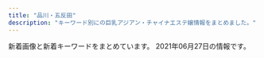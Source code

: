 ```yaml
---
title: "品川・五反田"
description: "キーワード別にの巨乳アジアン・チャイナエステ嬢情報をまとめました。"
---
```


新着画像と新着キーワードをまとめています。
2021年06月27日の情報です。

<DmmAffiliateIns />
<KeywordTable
  shops={
    [
    {
        "img_links": [
            "http://hi-msg.com/tonpoh/images/p-1.jpg",
            "http://hi-msg.com/tonpoh/images/s8.png",
            "http://hi-msg.com/tonpoh/images/fla-3.png",
            "http://hi-msg.com/tonpoh/images/s4.jpg",
            "http://hi-msg.com/tonpoh/images/p-12.jpg",
            "http://hi-msg.com/tonpoh/images/p-2.jpg",
            "http://hi-msg.com/tonpoh/images/p-8-1.jpg",
            "http://hi-msg.com/tonpoh/images/no.png",
            "http://hi-msg.com/tonpoh/images/p-4.jpg",
            "http://hi-msg.com/tonpoh/images/p-6.jpg",
            "http://hi-msg.com/tonpoh/images/p-9.jpg",
            "http://hi-msg.com/tonpoh/images/p-11-1.jpg",
            "http://hi-msg.com/tonpoh/images/tit-sys.png",
            "http://hi-msg.com/tonpoh/images/s6.png",
            "http://hi-msg.com/tonpoh/images/p-6-1.jpg",
            "http://hi-msg.com/tonpoh/images/l.png",
            "http://hi-msg.com/tonpoh/images/line.png",
            "http://hi-msg.com/tonpoh/images/p-12-1.jpg",
            "http://hi-msg.com/tonpoh/images/s1.png",
            "http://hi-msg.com/tonpoh/images/tit-staff.png",
            "http://hi-msg.com/tonpoh/images/p-0.jpg",
            "http://hi-msg.com/tonpoh/images/p-13-1.jpg",
            "http://hi-msg.com/tonpoh/images/fla.png",
            "http://hi-msg.com/tonpoh/images/p-8.jpg",
            "http://hi-msg.com/tonpoh/images/p-10.jpg",
            "http://hi-msg.com/tonpoh/images/p-7.jpg",
            "http://hi-msg.com/tonpoh/images/p-13.jpg",
            "http://hi-msg.com/tonpoh/images/p-5.jpg",
            "http://hi-msg.com/tonpoh/images/s9.png",
            "http://hi-msg.com/tonpoh/images/botton.png",
            "http://hi-msg.com/tonpoh/images/p-14-1.jpg",
            "http://hi-msg.com/tonpoh/images/ll.png",
            "http://hi-msg.com/tonpoh/images/s5.png",
            "http://hi-msg.com/tonpoh/images/p-14.jpg",
            "http://hi-msg.com/tonpoh/images/p-10-1.jpg",
            "http://hi-msg.com/tonpoh/images/fla-1.png",
            "http://hi-msg.com/tonpoh/images/p-9-1.jpg",
            "http://hi-msg.com/tonpoh/images/p-7-1.jpg",
            "http://hi-msg.com/tonpoh/images/p-11.jpg"
        ],
        "station": "JR\u4e94\u53cd\u7530\u99c5\u897f\u53e3",
        "keywords": {},
        "url": "http://hi-msg.com/tonpoh/",
        "name": "\u30c8\u30f3\u30dd\u30fc"
    },
    {
        "img_links": [],
        "station": "\u6238\u8d8a\u9280\u5ea7\u99c5",
        "name": "\u30e9\u30ad\u30e5\u30a2",
        "keywords": {},
        "url": "http://lacure.link/"
    },
    {
        "url": "http://gotanda.pepper.jp/",
        "name": "\u4e94\u53cd\u7530\u30e1\u30c7\u30a3\u30ab\u30eb\u30a8\u30f3",
        "img_links": [
            "http://gotanda.pepper.jp/1-01.png",
            "http://gotanda.pepper.jp/gotanda001.jpg",
            "http://gotanda.pepper.jp/20151109231038834554.jpg",
            "http://gotanda.pepper.jp/m048.png",
            "http://gotanda.pepper.jp/m173.jpg",
            "http://gotanda.pepper.jp/m02272.jpg",
            "http://gotanda.pepper.jp/m049.png"
        ],
        "keywords": {},
        "station": "JR\u4e94\u53cd\u7530\u99c5\u897f\u53e3"
    },
    {
        "url": "http://www.kenkou-house.info/",
        "keywords": {
            "C": 8
        },
        "station": "JR\u4e94\u53cd\u7530\u99c5\u6771\u53e3",
        "name": "\u3072\u307e\u308f\u308a",
        "img_links": [
            "http://www.kenkou-house.info/img/play.png",
            "http://www.kenkou-house.info/img/m6.png",
            "http://www.kenkou-house.info/img/s13.jpg",
            "http://www.kenkou-house.info/img/s20.jpg",
            "http://www.kenkou-house.info/img/Himawari_468_60.png",
            "http://www.kenkou-house.info/img/s21.jpg",
            "http://www.kenkou-house.info/img/s7.jpg",
            "http://www.kenkou-house.info/img/m7.png",
            "http://www.kenkou-house.info/img/s33.jpg",
            "http://www.kenkou-house.info/img/s15.jpg",
            "http://www.kenkou-house.info/img/s11.jpg",
            "http://www.kenkou-house.info/img/m3.png",
            "http://www.kenkou-house.info/img/s17.jpg",
            "http://www.kenkou-house.info/img/bottmo-left.png",
            "http://www.kenkou-house.info/img/body-.png",
            "http://www.kenkou-house.info/img/Himawari_88_31.png",
            "http://www.kenkou-house.info/img/door.png",
            "http://www.kenkou-house.info/img/s4.jpg",
            "http://www.kenkou-house.info/img/m5.png",
            "http://www.kenkou-house.info/img/s.png",
            "http://www.kenkou-house.info/img/bottmo-ritght.png",
            "http://www.kenkou-house.info/img/head.png",
            "http://www.kenkou-house.info/img/s22.jpg",
            "http://www.kenkou-house.info/img/s14.jpg",
            "http://www.kenkou-house.info/img/s61.jpg",
            "http://www.kenkou-house.info/img/s1.jpg",
            "http://www.kenkou-house.info/img/Himawari_200_40.png",
            "http://www.kenkou-house.info/img/Himawari_160_45.png",
            "http://www.kenkou-house.info/img/m4.png",
            "http://www.kenkou-house.info/img/m2.png",
            "http://www.kenkou-house.info/img/m1.png",
            "http://www.kenkou-house.info/img/s16.jpg",
            "http://www.kenkou-house.info/img/s91.jpg",
            "http://www.kenkou-house.info/img/m8.png",
            "http://www.kenkou-house.info/img/s12.jpg"
        ]
    },
    {
        "url": "http://es-mirei.com/",
        "img_links": [
            "http://es-mirei.com/staffPhoto/s20170911152114.jpg",
            "http://es-mirei.com/images/s3Slider1Images/01.jpg",
            "http://es-mirei.com/images/s3Slider1Images/02.jpg",
            "http://es-mirei.com/staffPhoto/b20170728165256.jpg",
            "http://es-mirei.com/images/store/01.jpg",
            "http://es-mirei.com/staffPhoto/s20170728165256.jpg",
            "http://es-mirei.com/staffPhoto/s20170911152129.jpg",
            "http://es-mirei.com/staffPhoto/b20180209180323.jpg",
            "http://es-mirei.com/images/store/06.jpg",
            "http://es-mirei.com/staffPhoto/b20170728165302.jpg",
            "http://es-mirei.com/staffPhoto/s20170728165536.jpg",
            "http://es-mirei.com/staffPhoto/b20170911152129.jpg",
            "http://es-mirei.com/staffPhoto/b20170908125528.jpg",
            "http://es-mirei.com/images/s3Slider1Images/03.jpg",
            "http://es-mirei.com/images/store/02.jpg",
            "http://es-mirei.com/staffPhoto/s20180613122502.jpg",
            "http://es-mirei.com/staffPhoto/s20170908125528.jpg",
            "http://es-mirei.com/staffPhoto/b20170728165536.jpg",
            "http://es-mirei.com/staffPhoto/s20180209180323.jpg",
            "http://es-mirei.com/images/store/05.jpg",
            "http://es-mirei.com/images/returnStaffBtn.png",
            "http://es-mirei.com/staffPhoto/b20180613122502.jpg",
            "http://es-mirei.com/images/store/03.jpg",
            "http://es-mirei.com/staffPhoto/b20170911152114.jpg",
            "http://es-mirei.com/images/store/04.jpg",
            "http://es-mirei.com/images/noImg.jpg",
            "http://es-mirei.com/staffPhoto/s20170728165302.jpg"
        ],
        "keywords": {
            "86": 2,
            "87": 4,
            "85": 2,
            "E": 8,
            "88": 2
        },
        "station": "JR\u4e94\u53cd\u7530\u99c5\u897f\u53e3",
        "name": "\u7f8e\u4f36"
    },
    {
        "station": "JR\u4e94\u53cd\u7530\u99c5\u6771\u53e3",
        "keywords": {
            "84": 5,
            "90": 2,
            "87": 2,
            "86": 2,
            "G": 1,
            "88": 3,
            "E": 5,
            "C": 3,
            "D": 5
        },
        "name": "\u8299\u84c9\uff5e\u30d5\u30e8\u30a6\uff5e",
        "url": "http://www.relax-fuyou.info/",
        "img_links": [
            "http://www.relax-fuyou.info/img/top.jpg",
            "http://www.relax-fuyou.info/img/st141.jpg",
            "http://www.relax-fuyou.info/img/st191.jpg",
            "http://www.relax-fuyou.info/img/sta16.jpg",
            "http://www.relax-fuyou.info/i/img/st140.jpg",
            "http://www.relax-fuyou.info/i/img/st201.jpg",
            "http://www.relax-fuyou.info/i/img/st181.jpg",
            "http://www.relax-fuyou.info/img/st42.jpg",
            "http://www.relax-fuyou.info/img/r9.jpg",
            "http://www.relax-fuyou.info/i/img/st10.jpg",
            "http://www.relax-fuyou.info/i/img/st5.jpg",
            "http://www.relax-fuyou.info/img/st71.jpg",
            "http://www.relax-fuyou.info/img/st41.jpg",
            "http://www.relax-fuyou.info/img/st160.jpg",
            "http://www.relax-fuyou.info/i/img/r1.jpg",
            "http://www.relax-fuyou.info/img/st140.jpg",
            "http://www.relax-fuyou.info/img/st7.jpg",
            "http://www.relax-fuyou.info/img/st72.jpg",
            "http://www.relax-fuyou.info/img/st17.jpg",
            "http://www.relax-fuyou.info/img/sta5.jpg",
            "http://www.relax-fuyou.info/i/img/st191.jpg",
            "http://www.relax-fuyou.info/img/st1.jpg",
            "http://www.relax-fuyou.info/i/img/st160.jpg",
            "http://www.relax-fuyou.info/img/st8.jpg",
            "http://www.relax-fuyou.info/img/st5.jpg",
            "http://www.relax-fuyou.info/img/sta18.jpg",
            "http://www.relax-fuyou.info/img/st161.jpg",
            "http://www.relax-fuyou.info/i/img/r2.jpg",
            "http://www.relax-fuyou.info/img/sta8.jpg",
            "http://www.relax-fuyou.info/img/st201.jpg",
            "http://www.relax-fuyou.info/img/st181.jpg",
            "http://www.relax-fuyou.info/img/st110.jpg",
            "http://www.relax-fuyou.info/i/img/st11.jpg",
            "http://www.relax-fuyou.info/img/sta19.jpg",
            "http://www.relax-fuyou.info/i/img/r3.jpg",
            "http://www.relax-fuyou.info/img/st150.jpg",
            "http://www.relax-fuyou.info/img/sta15.jpg",
            "http://www.relax-fuyou.info/i/img/top.jpg",
            "http://www.relax-fuyou.info/img/sta17.jpg",
            "http://www.relax-fuyou.info/i/img/sta20.jpg",
            "http://www.relax-fuyou.info/i/img/st110.jpg",
            "http://www.relax-fuyou.info/i/img/st9.jpg",
            "http://www.relax-fuyou.info/img/st11.jpg",
            "http://www.relax-fuyou.info/img/st10.jpg",
            "http://www.relax-fuyou.info/img/st171.jpg",
            "http://www.relax-fuyou.info/img/sta1.jpg",
            "http://www.relax-fuyou.info/i/img/st17.jpg",
            "http://www.relax-fuyou.info/i/img/st8.jpg",
            "http://www.relax-fuyou.info/img/sta20.jpg",
            "http://www.relax-fuyou.info/i/img/st42.jpg"
        ]
    },
    {
        "url": "https://www.healing-baby.work/",
        "img_links": [
            "https://www.healing-baby.work/images/interior_t.jpg",
            "https://www.healing-baby.work/images/6.jpg",
            "https://www.healing-baby.work/images/head.jpg",
            "https://www.healing-baby.work/images/tel.jpg",
            "https://www.healing-baby.work/images/3.jpg",
            "https://www.healing-baby.work/images/5.jpg",
            "https://www.healing-baby.work/img/eri1.jpg",
            "https://www.healing-baby.work/images/7.jpg",
            "https://www.healing-baby.work/images/mobile.jpg",
            "https://www.healing-baby.work/img/riri1.jpg",
            "https://www.healing-baby.work/images/1.jpg",
            "https://www.healing-baby.work/images/4.jpg",
            "https://www.healing-baby.work/images/sys.png",
            "https://www.healing-baby.work/images/2.jpg",
            "https://www.healing-baby.work/images/ais.png",
            "https://www.healing-baby.work/img/momo1.jpg",
            "https://www.healing-baby.work/images/staff_t.jpg",
            "https://www.healing-baby.work/images/newface.png",
            "https://www.healing-baby.work/img/hana1.jpg",
            "https://www.healing-baby.work/img/sizuka1.jpg",
            "https://www.healing-baby.work/images/news.jpg",
            "https://www.healing-baby.work/img/naha1.jpg",
            "https://www.healing-baby.work/img/mimi1.jpg",
            "https://www.healing-baby.work/images/int1.png",
            "https://www.healing-baby.work/images/line.png"
        ],
        "station": "\u6238\u8d8a\u9280\u5ea7\u99c5",
        "keywords": {},
        "name": "\u7652\u3057\u306e\u30d9\u30d3\u30fc"
    },
    {
        "img_links": [],
        "keywords": {},
        "name": "\u82b1\u8863",
        "station": "JR\u4e94\u53cd\u7530\u99c5",
        "url": "https://hanagoromo.tyo.cm/"
    },
    {
        "station": "JR\u4e94\u53cd\u7530\u99c5\u897f\u53e3",
        "img_links": [
            "http://www.relax-cs.com/ncss/nav/nav-006.jpg",
            "http://www.relax-cs.com/ncss/nav/nav-002.jpg",
            "http://www.relax-cs.com/ncss/nav/nav-001.jpg",
            "http://www.relax-cs.com/ncss/nav/nav-004.jpg",
            "http://www.relax-cs.com/ncss/nav/nav-005.jpg",
            "http://www.relax-cs.com/ncss/top00001.jpg",
            "http://www.relax-cs.com/ncss/staff01.jpg",
            "http://www.relax-cs.com/ncss/nav/nav-003.jpg",
            "http://www.relax-cs.com/ncss/staff03-a.jpg",
            "http://www.relax-cs.com/ncss/top02-left.jpg",
            "http://www.relax-cs.com/ncss/staff03-b.jpg",
            "http://www.relax-cs.com/ncss/staff0401.jpg",
            "http://www.relax-cs.com/ncss/top03.jpg",
            "http://www.relax-cs.com/ncss/tel.png"
        ],
        "url": "http://www.relax-cs.com/",
        "name": "\u30ea\u30e9\u30af\u30bc\u30fc\u30b7\u30e7\u30f3\u862d",
        "keywords": {}
    },
    {
        "name": "\u7d2b\u306e\u8776",
        "img_links": [
            "http://p-fly.work/staff/sara.jpg",
            "http://p-fly.work/images/12.jpg",
            "http://p-fly.work/images/15.jpg",
            "http://p-fly.work/images/b2.jpg",
            "http://p-fly.work/images/9.jpg",
            "http://p-fly.work/images/sys3.jpg",
            "http://p-fly.work/images/tr.jpg",
            "http://p-fly.work/images/mobile.jpg",
            "http://p-fly.work/img/koko1.jpg",
            "http://p-fly.work/staff/koko.jpg",
            "http://p-fly.work/staff/mai.jpg",
            "http://p-fly.work/images/10.jpg",
            "http://p-fly.work/staff/anna.jpg",
            "http://p-fly.work/staff/eri.jpg",
            "http://p-fly.work/images/sys2.jpg",
            "http://p-fly.work/img/anna1.jpg",
            "http://p-fly.work/images/1.jpg",
            "http://p-fly.work/images/b3.jpg",
            "http://p-fly.work/images/sys1.jpg",
            "http://p-fly.work/images/line.png",
            "http://p-fly.work/images/news.jpg",
            "http://p-fly.work/images/staff_t.png",
            "http://p-fly.work/images/ac1.jpg",
            "http://p-fly.work/images/13.jpg",
            "http://p-fly.work/images/int2.png",
            "http://p-fly.work/img/yuki1.jpg",
            "http://p-fly.work/img/sara1.jpg",
            "http://p-fly.work/images/sys4.png",
            "http://p-fly.work/images/head.png",
            "http://p-fly.work/staff/yuki.jpg",
            "http://p-fly.work/images/int1.jpg",
            "http://p-fly.work/img/eri1.jpg",
            "http://p-fly.work/images/interior_t.png",
            "http://p-fly.work/images/b1.jpg",
            "http://p-fly.work/img/mai1.jpg"
        ],
        "url": "http://p-fly.work/",
        "keywords": {},
        "station": "JR\u4e94\u53cd\u7530\u99c5\u897f\u53e3"
    },
    {
        "station": "JR\u4e94\u53cd\u7530\u99c5\u897f\u53e3",
        "name": "\u6708\u306e\u548c",
        "url": "https://tsukiwa.info/",
        "keywords": {},
        "img_links": [
            "https://tsukiwa.info/img/staff/rumi04.jpg",
            "https://tsukiwa.info/img/staff/ruru1.jpg",
            "https://tsukiwa.info/img/news1.png",
            "https://tsukiwa.info/img/akusesu-top0.jpg",
            "https://tsukiwa.info/img/staff/rumi02.jpg",
            "https://tsukiwa.info/img/bar_staff.png",
            "https://tsukiwa.info/img/top_map.jpg",
            "https://tsukiwa.info/img/staff/DB16BCF2-AF7E-404D-9FB5-9A45BE961351.jpeg",
            "https://tsukiwa.info/img/staff/koko3.jpg",
            "https://tsukiwa.info/img/bar_top1.png",
            "https://tsukiwa.info/img/staff/yuna01.jpg",
            "https://www.a-side.com/ad/koko/include/banner/koko_200x40.png",
            "https://tsukiwa.info/img/staff/909C372F-1613-4B7E-89C8-1A527D79FCC6.jpeg",
            "https://tsukiwa.info/img/staff/no_image.jpg",
            "https://tsukiwa.info/img/bar_profile.png",
            "https://tsukiwa.info/img/staff/mimi20202.jpg",
            "https://tsukiwa.info/img/news3.png",
            "https://tsukiwa.info/img/staff/222BADE2-61AA-4B66-91BD-3D9941250C4D.jpeg",
            "https://tsukiwa.info/img/staff_top/20201219_1.jpg",
            "https://tsukiwa.info/img/staff/rena04.jpg",
            "https://tsukiwa.info/img/staff/A8BAF789-BD2B-4E7F-AB8A-224A2961B605.jpeg",
            "https://tsukiwa.info/img/staff/25D27B66-E3AF-40C0-8FCC-46E9F266B409.jpeg",
            "https://tsukiwa.info/img/bar_gallery.png",
            "https://tsukiwa.info/img/staff/mimi01.jpg",
            "https://tsukiwa.info/img/event/camp03.jpg",
            "https://tsukiwa.info/img/staff/aya2101.jpg",
            "https://tsukiwa.info/img/pickupGirl.png",
            "https://tsukiwa.info/img/staff_top/20201219_2.jpg"
        ]
    },
    {
        "keywords": {
            "C": 15
        },
        "station": "JR\u54c1\u5ddd\u99c5\u9ad8\u8f2a\u53e3",
        "img_links": [
            "http://www.kouroku-este.com/img/top/listmark1.png",
            "http://www.kouroku-este.com/img/system/service02.jpg",
            "http://www.kouroku-este.com/img/staff/fff/s-fff2.jpg",
            "http://www.kouroku-este.com/img/staff/ccc/ccc1.jpg",
            "http://www.kouroku-este.com/img/staff/fff/s-fff1.jpg",
            "http://www.kouroku-este.com/img/staff/bbb/bbb1.jpg",
            "http://www.kouroku-este.com/img/staff/ccc/ccc2.jpg",
            "http://www.kouroku-este.com/img/staff/aaa/aaa1.jpg",
            "http://www.kouroku-este.com/img/system/service01.jpg",
            "http://www.kouroku-este.com/img/staff/ggg/ggg1.jpg",
            "http://www.kouroku-este.com/img/staff/eee/s-eee2.jpg",
            "http://www.kouroku-este.com/img/staff/aaa/aaa2.jpg",
            "http://www.kouroku-este.com/img/staff/eee/s-eee1.jpg",
            "http://www.kouroku-este.com/img/menu/info_r.jpg"
        ],
        "url": "http://www.kouroku-este.com/",
        "name": "\u5eb7\u7984"
    },
    {
        "station": "JR\u4e94\u53cd\u7530\u99c5\u897f\u53e3",
        "img_links": [],
        "keywords": {},
        "url": "https://i-house.aoaoeo.com/",
        "name": "\u7652\u3057\u30cf\u30a6\u30b9"
    }
]
}
/>
<DmmAffiliateScript />
